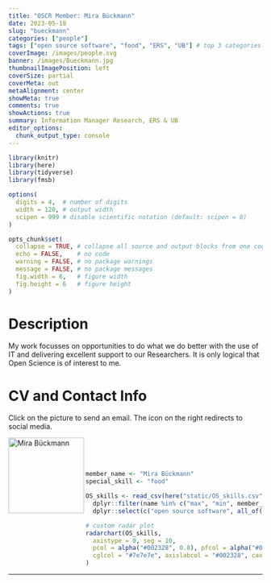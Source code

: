 ```yaml
---
title: "OSCR Member: Mira Bückmann"
date: 2023-05-18
slug: "bueckmann"
categories: ["people"]
tags: ["open source software", "food", "ERS", "UB"] # top 3 categories + unique + school
coverImage: /images/people.svg
banner: /images/Bueckmann.jpg
thumbnailImagePosition: left
coverSize: partial
coverMeta: out
metaAlignment: center
showMeta: true
comments: true
showActions: true
summary: Information Manager Research, ERS & UB
editor_options: 
  chunk_output_type: console
---
```


```r

library(knitr)
library(here)
library(tidyverse)
library(fmsb)

options(
  digits = 4,  # number of digits
  width = 120, # output width
  scipen = 999 # disable scientific notation (default: scipen = 0)
)

opts_chunk$set(
  collapse = TRUE, # collapse all source and output blocks from one code chunk into a single block
  echo = FALSE,    # no code
  warning = FALSE, # no package warnings
  message = FALSE, # no package messages
  fig.width = 6,   # figure width
  fig.height = 6   # figure height
)

```

# Description

My work focusses on opportunities to do what we do better with the use of IT and delivering excellent support to our Researchers. It is only logical that Open Science is of interest to me.
 
# CV and Contact Info

Click on the picture to send an email. The icon on the right redirects to social media.

<!-- EMAIL -->
<p>
  <a href="mailto:mira.buckmann@eur.nl">
  <img border="0" alt="Mira Bückmann" src="/images/Bueckmann.jpg" width="150" height="150" align="left">
  </a>
</p>

<!-- CV -->
<p align="center">
  <a href="https://www.linkedin.com/in/mira-bueckmann/" class="fa fa-file fa-2x" style="color:#00B969;">
  </a>
</p>

<BR><BR><BR>

<!-- # Expertise -->

```r

member_name <- "Mira Bückmann"
special_skill <- "food"

OS_skills <- read_csv(here("static/OS_skills.csv")) %>%
  dplyr::filter(name %in% c("max", "min", member_name)) %>%
  dplyr::select(c("open source software", all_of(special_skill), "open access", "reproducible analysis", "data management", "data sharing", "preregistration"))

# custom radar plot
radarchart(OS_skills,
  axistype = 0, seg = 10,
  pcol = alpha("#002328", 0.8), pfcol = alpha("#00B969", 0.6), plwd = 4, centerzero = TRUE, # polygon
  cglcol = "#7e7e7e", axislabcol = "#002328", caxislabels = seq(0, 10, 2), cglwd = 0.8 # grid
)

```

***


